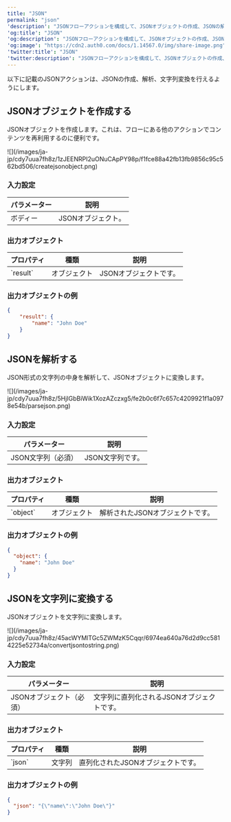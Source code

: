 ```yaml
---
title: "JSON"
permalink: "json"
'description': "JSONフローアクションを構成して、JSONオブジェクトの作成、JSONの解析、JSONの文字列変換を行う方法について説明します。"
'og:title': "JSON"
'og:description': "JSONフローアクションを構成して、JSONオブジェクトの作成、JSONの解析、JSONの文字列変換を行う方法について説明します。"
'og:image': "https://cdn2.auth0.com/docs/1.14567.0/img/share-image.png"
'twitter:title': "JSON"
'twitter:description': "JSONフローアクションを構成して、JSONオブジェクトの作成、JSONの解析、JSONの文字列変換を行う方法について説明します。"
---
```


以下に記載のJSONアクションは、JSONの作成、解析、文字列変換を行えるようにします。

## JSONオブジェクトを作成する

JSONオブジェクトを作成します。これは、フローにある他のアクションでコンテンツを再利用するのに便利です。

<Frame>![](/images/ja-jp/cdy7uua7fh8z/1zJEENRPI2uONuCApPY98p/f1fce88a42fb13fb9856c95c562bd506/createjsonobject.png)</Frame>

### 入力設定

<table class="table">
<thead>
<tr>
<th><b>パラメーター</b></th>
<th><b>説明</b></th>
</tr>
</thead>
<tbody>
<tr>
<td>ボディー</td>
<td>JSONオブジェクト。</td>
</tr>
</tbody>
</table>

### 出力オブジェクト

<table class="table">
<thead>
<tr>
<th><b>プロパティ</b></th>
<th><b>種類</b></th>
<th><b>説明</b></th>
</tr>
</thead>
<tbody>
<tr>
<td>`result`</td>
<td>オブジェクト</td>
<td>JSONオブジェクトです。</td>
</tr>
</tbody>
</table>

### 出力オブジェクトの例

```json lines
{
	"result": {
		"name": "John Doe"
	}
}
```

## JSONを解析する

JSON形式の文字列の中身を解析して、JSONオブジェクトに変換します。

<Frame>![](/images/ja-jp/cdy7uua7fh8z/5HjIGbBiWik1XozAZczxg5/fe2b0c6f7c657c4209921f1a0978e54b/parsejson.png)</Frame>

### 入力設定

<table class="table">
<thead>
<tr>
<th><b>パラメーター</b></th>
<th><b>説明</b></th>
</tr>
</thead>
<tbody>
<tr>
<td>JSON文字列（必須）</td>
<td>JSON文字列です。</td>
</tr>
</tbody>
</table>

### 出力オブジェクト

<table class="table">
<thead>
<tr>
<th><b>プロパティ</b></th>
<th><b>種類</b></th>
<th><b>説明</b></th>
</tr>
</thead>
<tbody>
<tr>
<td>`object`</td>
<td>オブジェクト</td>
<td>解析されたJSONオブジェクトです。</td>
</tr>
</tbody>
</table>

### 出力オブジェクトの例

```json lines
{
  "object": {
    "name": "John Doe"
  }
}
```

## JSONを文字列に変換する

JSONオブジェクトを文字列に変換します。

<Frame>![](/images/ja-jp/cdy7uua7fh8z/45acWYMlTGc5ZWMzK5Cqqr/6974ea640a76d2d9cc5814225e52734a/convertjsontostring.png)</Frame>

### 入力設定

<table class="table">
<thead>
<tr>
<th><b>パラメーター</b></th>
<th><b>説明</b></th>
</tr>
</thead>
<tbody>
<tr>
<td>JSONオブジェクト（必須）</td>
<td>
              文字列に直列化されるJSONオブジェクトです。
          </td>
</tr>
</tbody>
</table>

### 出力オブジェクト

<table class="table">
<thead>
<tr>
<th><b>プロパティ</b></th>
<th><b>種類</b></th>
<th><b>説明</b></th>
</tr>
</thead>
<tbody>
<tr>
<td>`json`</td>
<td>文字列</td>
<td>直列化されたJSONオブジェクトです。</td>
</tr>
</tbody>
</table>

### 出力オブジェクトの例

```json lines
{
  "json": "{\"name\":\"John Doe\"}"
}
```

